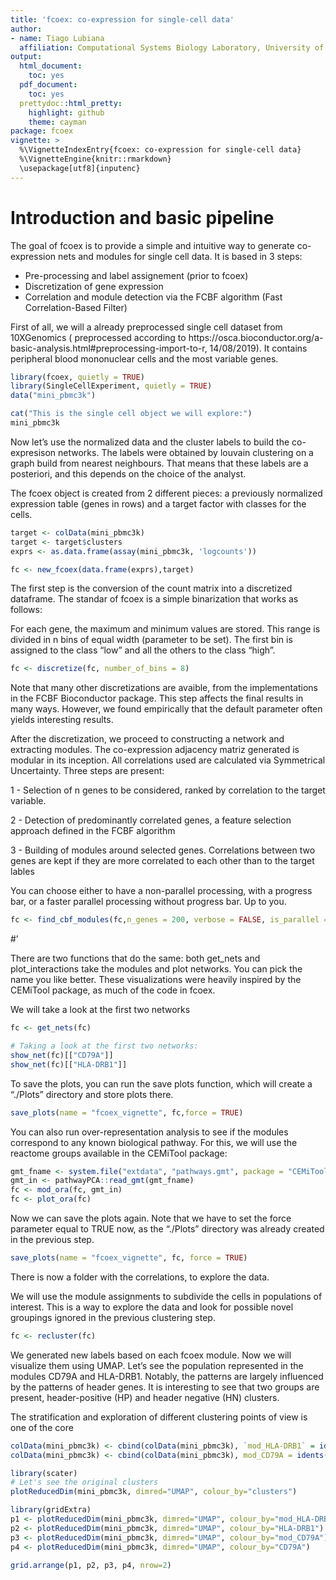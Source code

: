 ```yaml
---
title: 'fcoex: co-expression for single-cell data'
author:
- name: Tiago Lubiana
  affiliation: Computational Systems Biology Laboratory, University of São Paulo, Brazil
output:
  html_document:
    toc: yes
  pdf_document:
    toc: yes
  prettydoc::html_pretty:
    highlight: github
    theme: cayman
package: fcoex
vignette: > 
  %\VignetteIndexEntry{fcoex: co-expression for single-cell data}
  %\VignetteEngine{knitr::rmarkdown}
  \usepackage[utf8]{inputenc}
---
```


# Introduction and basic pipeline

The goal of fcoex is to provide a simple and intuitive way to generate co-expression nets and modules for single cell data. It is based in 3 steps:

- Pre-processing and label assignement (prior to fcoex)
- Discretization of gene expression
- Correlation and module detection via the FCBF algorithm (Fast Correlation-Based Filter)

First of all, we will a already preprocessed single cell dataset from 10XGenomics ( preprocessed according to https://osca.bioconductor.org/a-basic-analysis.html#preprocessing-import-to-r, 14/08/2019). It contains peripheral blood mononuclear cells and the most variable genes.

```r
library(fcoex, quietly = TRUE)
library(SingleCellExperiment, quietly = TRUE)
data("mini_pbmc3k")

cat("This is the single cell object we will explore:")
mini_pbmc3k
```

Now let's use the normalized data and the cluster labels to build the co-expresison networks.
The labels were obtained by louvain clustering on a graph build from nearest neighbours. That means that these labels are a posteriori, and this depends on the choice of the analyst. 

The fcoex object is created from 2 different pieces: a previously normalized expression table (genes in rows) and a target factor with classes for the cells. 

```r
target <- colData(mini_pbmc3k)
target <- target$clusters
exprs <- as.data.frame(assay(mini_pbmc3k, 'logcounts'))

fc <- new_fcoex(data.frame(exprs),target)

```

The first step is the conversion of the count matrix into a discretized dataframe. The standar of fcoex is a simple binarization that works as follows:

For each gene, the maximum and minimum values are stored. 
This range is divided in n bins of equal width (parameter to be set).
The first bin is assigned to the class "low" and all the others to the class "high".

```r

fc <- discretize(fc, number_of_bins = 8)
```

Note that many other discretizations are avaible, from the implementations in the FCBF Bioconductor package. This step affects the final results in many ways. However, we found empirically that the default parameter often yields interesting results. 

After the discretization, we proceed to constructing a network and extracting modules. The co-expression adjacency matriz generated is modular in its inception. All correlations used are calculated via Symmetrical Uncertainty. Three steps are present:

1 - Selection of n genes to be considered, ranked by correlation to the target variable. 

2 - Detection of predominantly correlated genes, a feature selection approach defined in the FCBF algorithm

3 - Building of modules around selected genes. Correlations between two genes are kept if they are more correlated to each other than to the target lables

You can choose either to have a non-parallel processing, with a progress bar, or a faster parallel processing without progress bar. Up to you. 

```r
fc <- find_cbf_modules(fc,n_genes = 200, verbose = FALSE, is_parallel = FALSE)
```
#' 

There are two functions that do the same: both get_nets and plot_interactions take the modules and plot networks. You can pick the name you like better. These visualizations were heavily inspired by the CEMiTool package, as much of the code in fcoex.

We will take a look at the first two networks 

```r
fc <- get_nets(fc)

# Taking a look at the first two networks: 
show_net(fc)[["CD79A"]]
show_net(fc)[["HLA-DRB1"]]
```

To save the plots, you can run the save plots function, which will create a "./Plots" directory and store plots there.
```r
save_plots(name = "fcoex_vignette", fc,force = TRUE)
```

You can also run  over-representation analysis to see if the modules correspond to any known biological pathway. For this, we will use the reactome groups available in the CEMiTool package:

```r
gmt_fname <- system.file("extdata", "pathways.gmt", package = "CEMiTool")
gmt_in <- pathwayPCA::read_gmt(gmt_fname)
fc <- mod_ora(fc, gmt_in)
fc <- plot_ora(fc)
```

Now we can save the plots again. Note that we have to set the force parameter  equal to TRUE now, as the "./Plots" directory was already created in the previous step. 

```r
save_plots(name = "fcoex_vignette", fc, force = TRUE)
```



There is now a folder with the correlations, to explore the data. 

We will use the module assignments to subdivide the cells in populations of interest. This is a way to explore the data and look for possible novel groupings ignored in the previous clustering step.

```r

fc <- recluster(fc)

```

We generated new labels based on each fcoex module. Now we will visualize 
them using UMAP. Let's see the population represented in the modules 
CD79A and HLA-DRB1. Notably, the patterns are largely influenced by 
the patterns of header genes. It is interesting to see that two groups 
are present, header-positive (HP) and header negative (HN) clusters.

The stratification and exploration of different clustering points of view is 
one of the core
```r

colData(mini_pbmc3k) <- cbind(colData(mini_pbmc3k), `mod_HLA-DRB1` = idents(fc)$`HLA-DRB1`)
colData(mini_pbmc3k) <- cbind(colData(mini_pbmc3k), mod_CD79A = idents(fc)$CD79A)

library(scater)
# Let's see the original clusters
plotReducedDim(mini_pbmc3k, dimred="UMAP", colour_by="clusters")

library(gridExtra)
p1 <- plotReducedDim(mini_pbmc3k, dimred="UMAP", colour_by="mod_HLA-DRB1")
p2 <- plotReducedDim(mini_pbmc3k, dimred="UMAP", colour_by="HLA-DRB1")
p3 <- plotReducedDim(mini_pbmc3k, dimred="UMAP", colour_by="mod_CD79A")
p4 <- plotReducedDim(mini_pbmc3k, dimred="UMAP", colour_by="CD79A")

grid.arrange(p1, p2, p3, p4, nrow=2)
```

